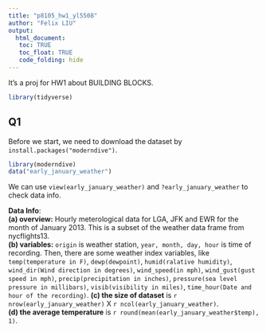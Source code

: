 ```yaml
---
title: "p8105_hw1_yl5508"
author: "Felix LIU"
output:
  html_document:
   toc: TRUE
   toc_float: TRUE
   code_folding: hide
---
```


It's a proj for HW1 about BUILDING BLOCKS.

```r
library(tidyverse)
```

## Q1

Before we start, we need to download the dataset by `install.packages("moderndive")`.

```r
library(moderndive)
data("early_january_weather")
```

We can use `view(early_january_weather)` and `?early_january_weather` to check data info.  

**Data Info**:  
**(a) overview:** Hourly meterological data for LGA, JFK and EWR for the month of January 2013. This is a subset of the weather data frame from nycflights13.  
**(b) variables:** `origin` is weather station, `year, month, day, hour` is time of recording. Then, there are some weather index variables, like `temp(temperature in F)`, `dewp(dewpoint)`, `humid(ralative humidity)`, `wind_dir(Wind direction in degrees)`, `wind_speed(in mph)`, `wind_gust(gust speed in mph)`, `precip(precipitation in inches)`, `pressure(sea level pressure in millibars)`, `visib(visibility in miles)`, `time_hour(Date and hour of the recording)`.
**(c) the size of dataset** is `r nrow(early_january_weather)` X `r ncol(early_january_weather)`.  
**(d) the average temperature** is `r round(mean(early_january_weather$temp), 1)`.  


